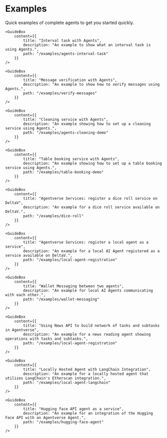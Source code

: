 # Examples

<div className="nx-text-fetch-content">
  Quick examples of complete agents to get you started quickly.
</div>



<Grid2>
        <GuideBox
        content={{
            title: "Simple communication between two agents",
            description: "An example for communication between two Agents.",
            path: "/examples/simple-agent-communication"
        }}
    />

    <GuideBox
        content={{
            title: "Interval task with Agents",
            description: "An example to show what an interval task is using Agents.",
            path: "/examples/agents-interval-task"
        }}
    />

</Grid2>
<Grid2>
    <GuideBox
        content={{
            title: "Sending tokens with Agents",
            description: "An example to show how to use Agents to make them send tokens.",
            path: "/examples/send-tokens-agents"
        }}
    />

    <GuideBox
        content={{
            title: "Message verification with Agents",
            description: "An example to show how to verify messages using Agents.",
            path: "/examples/verify-messages"
        }}
    />

</Grid2>
<Grid2>

    <GuideBox
        content={{
            title: "Cleaning service with Agents",
            description: "An example showing how to set up a cleaning service using Agents.",
            path: "/examples/agents-cleaning-demo"
        }}
    />

    <GuideBox
        content={{
            title: "Table booking service with Agents",
            description: "An example showing how to set up a table booking service using Agents.",
            path: "/examples/table-booking-demo"
        }}
    />

</Grid2>
<Grid2>
    <GuideBox
        content={{
            title: "Agentverse Services: register a coin toss service on DeltaV",
            description: "An example for a coin toss service available on DeltaV.",
            path: "/examples/coin-toss"
        }}
    />

    <GuideBox
        content={{
            title: "Agentverse Services: register a dice roll service on DeltaV",
            description: "An example for a dice roll service available on DeltaV.",
            path: "/examples/dice-roll"
        }}
    />


</Grid2>
<Grid2>

    <GuideBox
        content={{
            title: "Agentverse Services: register a local agent as a service",
            description: "An example for a local AI Agent registered as a service available on DeltaV.",
            path: "/examples/local-agent-registration"
        }}
    />

    <GuideBox
        content={{
            title: "Wallet Messaging between two agents",
            description: "An example for local AI Agents communicating with each other.",
            path: "/examples/wallet-messaging"
        }}
    />


</Grid2>
<Grid2>

    <GuideBox
        content={{
            title: "Using News API to build network of tasks and subtasks in Agentverse",
            description: "An example for a news reading agent showing operations with tasks and subtasks.",
            path: "/examples/local-agent-registration"
        }}
    />

    <GuideBox
        content={{
            title: "Locally Hosted Agent with LangChain Integration",
            description: "An example for a locally hosted agent that utilizes LangChain's Etherscan integration.",
            path: "/examples/local-agent-langchain"
        }}
    />


</Grid2>
<Grid2>

    <GuideBox
        content={{
            title: "Hugging face API agent as a service",
            description: "An example for an integration of the Hugging Face API with an Agentverse Agent.",
            path: "/examples/hugging-face-agent"
        }}
    />

</Grid2>
<div className="nx-mb-8"></div>
